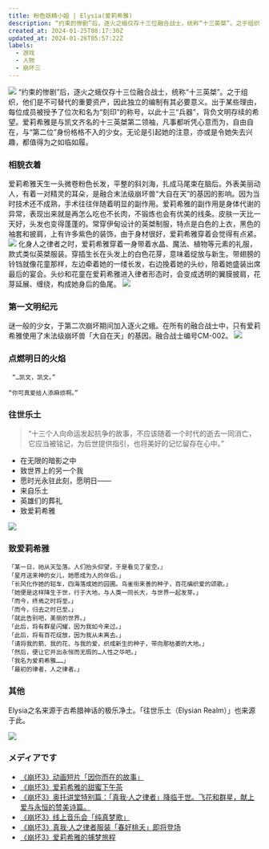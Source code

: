 ```yaml
---
title: 粉色妖精小姐 | Elysia(爱莉希雅)
description: “约束的惨剧”后，逐火之蛾仅存十三位融合战士，统称“十三英桀”。之于组织，他们是不可替代的重要资产，因此独立的编制有其必要意义。出于某些理由，每位成员被授予了位次和名为“刻印”的称号，以此十三“兵器”，背负文明存续的希望。爱莉希雅是与凯文齐名的十三英桀第二领袖，凡事都听凭心意而为，自由自在，与“第二位”身份格格不入的少女。无论是引起她的注意，亦或是令她失去兴趣，都值得为之如临如履。
created_at: 2024-01-25T08:17:30Z
updated_at: 2024-01-26T05:57:22Z
labels:
  - 游戏
  - 人物
  - 崩坏三
---
```


![](https://jsd.cdn.zzko.cn/gh/liucys/blog@main/images/elysia/38291223092601.webp)
“约束的惨剧”后，逐火之蛾仅存十三位融合战士，统称“十三英桀”。之于组织，他们是不可替代的重要资产，因此独立的编制有其必要意义。出于某些理由，每位成员被授予了位次和名为“刻印”的称号，以此十三“兵器”，背负文明存续的希望。爱莉希雅是与凯文齐名的十三英桀第二领袖，凡事都听凭心意而为，自由自在，与“第二位”身份格格不入的少女。无论是引起她的注意，亦或是令她失去兴趣，都值得为之如临如履。

### 相貌衣着

爱莉希雅天生一头微卷粉色长发，平整的斜刘海，扎成马尾束在脑后。外表美丽动人，有着一对精灵的耳朵，是融合末法级崩坏兽“大自在天”的基因的影响。因为当时技术还不成熟，手术往往伴随着明显的副作用。爱莉希雅的副作用是身体代谢的异常，表现出来就是再怎么吃也不长肉，不锻炼也会有优美的线条。皮肤一天比一天好，头发也变得蓬蓬的。常穿伊甸设计的英桀制服，特点是白色的上衣，黑色的袖套和披肩，上有许多紫色的装饰，由于身材很好，爱莉希雅穿着会觉得有点紧。
![](https://jsd.cdn.zzko.cn/gh/liucys/blog@main/images/elysia/91591004004718.webp)
化身人之律者之时，爱莉希雅穿着一身带着水晶、魔法、植物等元素的礼服，款式类似英桀服装。穿插生长在头发上的白色花芽，意味着绽放与新生。带翅膀的铃铛就像花童那样，左边牵着她的一缕长发，右边挽着她的头纱，陪着她盛装出席最后的宴会。头纱和花童在爱莉希雅进入律者形态时，会变成透明的翼膜披肩，花芽延展、缠绕，构成她身后的鱼尾。
![](https://jsd.cdn.zzko.cn/gh/liucys/blog@main/images/elysia/67250616132307.webp)

### 第一文明纪元

谜一般的少女，于第二次崩坏期间加入逐火之蛾。在所有的融合战士中，只有爱莉希雅使用了末法级崩坏兽「大自在天」的基因。融合战士编号CM-002。
![](https://jsd.cdn.zzko.cn/gh/liucys/blog@main/images/elysia/87110623113914.webp)

### 点燃明日的火焰

```
 “…凯文，凯文。”

“你可真爱给人添麻烦啊。”
```

### 往世乐土

> “十三个人向命运发起抗争的故事，不应该随着一个时代的逝去一同消亡，它应当被铭记，为后世提供指引，也将美好的记忆留存在心中。”

- 在无限的暗影之中
- 致世界上的另一个我
- 愿时光永驻此刻，愿明日——
- 来自乐土
- 英雄们的葬礼
- 致爱莉希雅

![](https://jsd.cdn.zzko.cn/gh/liucys/blog@main/images/elysia/44780601153449.webp)

### 致爱莉希雅

```
「某一日，祂从天坠落。人们抬头仰望，于是看见了星空。」
「星月送来神的女儿，她愿成为人的伴侣。」
「长风化作她的轺车，四海落成她的园圃。鸟雀衔来善的种子，百花编织爱的颂歌。」
「她便是这样降生于世，行于大地，与人类一同长大，与世界一起发芽。」
「而今，终焉之时将至。」
「而今，归去之时已至。」
「就此告别吧，美丽的世界。」
「此后，将有群星闪耀，因为我如今来过。」
「此后，将有百花绽放，因为我从未离去。」
「请将我的箭、我的花、与我的爱，织成新生的种子，带向那枯萎的大地。」
「然后，便让它开出永恒而无瑕的…人性之华吧。」
「我名为爱莉希雅……」
「最初的律者，人之律者。」
```

### 其他

Elysia之名来源于古希腊神话的极乐净土。「往世乐土（Elysian Realm）」也来源于此。

![](https://jsd.cdn.zzko.cn/gh/liucys/blog@main/images/elysia/80090924194814.webp)

### メディアです

- [《崩坏3》动画短片「因你而在的故事」](https://www.bilibili.com/video/BV1fY4y1F7GL/?spm_id_from=333.999.0.0&vd_source=f5da2ff2620a017d64af080ffbe6ba7c)
- [《崩坏3》爱莉希雅的甜蜜下午茶](https://www.bilibili.com/video/BV1Ta411Z7KE/?spm_id_from=333.999.0.0&vd_source=f5da2ff2620a017d64af080ffbe6ba7c)
- [《崩坏3》奥托讲堂特别篇：「真我·人之律者」降临于世。飞花和群星，献上爱与永恒的赞美诗篇。](https://www.bilibili.com/video/BV1q14y147EC/?spm_id_from=333.999.0.0&vd_source=f5da2ff2620a017d64af080ffbe6ba7c)
- [《崩坏3》线上音乐会「纯真梦歌」](https://www.bilibili.com/bangumi/play/ep672059?spm_id_from=333.999.0.0)
- [《崩坏3》真我·人之律者服装「春好桃夭」即将登场](https://www.bilibili.com/video/BV1tP411f7BY/?spm_id_from=333.999.0.0&vd_source=f5da2ff2620a017d64af080ffbe6ba7c)
- [《崩坏3》爱莉希雅的捕梦旅程](https://www.bilibili.com/video/BV1ZW4y1t7Zf/?spm_id_from=333.999.0.0&vd_source=f5da2ff2620a017d64af080ffbe6ba7c)
